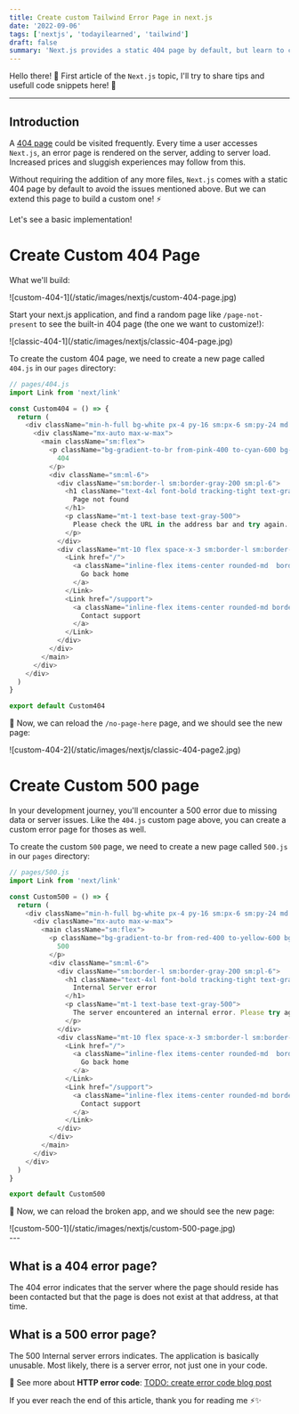 ```yaml
---
title: Create custom Tailwind Error Page in next.js
date: '2022-09-06'
tags: ['nextjs', 'todayilearned', 'tailwind']
draft: false
summary: 'Next.js provides a static 404 page by default, but learn to create beautiful Tailwind custom error page in Next.js'
---
```


Hello there! 👋
First article of the `Next.js` topic, I'll try to share tips and usefull code snippets here! 🧪

---

## Introduction

A [404 page](#what-is-a-404-error-page) could be visited frequently. Every time a user accesses `Next.js`, an error page is rendered on the server, adding to server load. Increased prices and sluggish experiences may follow from this.

Without requiring the addition of any more files, `Next.js` comes with a static 404 page by default to avoid the issues mentioned above. But we can extend this page to build a custom one! ⚡

Let's see a basic implementation!

# Create Custom 404 Page

What we'll build:

<div className="flex flex-wrap -mx-2 overflow-hidden xl:-mx-2">
  <div className="my-1 px-2 w-full overflow-hidden xl:my-1 xl:px-2 xl:w-1/2">
    ![custom-404-1](/static/images/nextjs/custom-404-page.jpg)
  </div>
</div>

Start your next.js application, and find a random page like `/page-not-present` to see the built-in 404 page (the one we want to customize!):

<div className="flex flex-wrap -mx-2 overflow-hidden xl:-mx-2">
  <div className="my-1 px-2 w-full overflow-hidden xl:my-1 xl:px-2 xl:w-1/2">
    ![classic-404-1](/static/images/nextjs/classic-404-page.jpg)
  </div>
</div>

To create the custom 404 page, we need to create a new page called `404.js` in our `pages` directory:

```js
// pages/404.js
import Link from 'next/link'

const Custom404 = () => {
  return (
    <div className="min-h-full bg-white px-4 py-16 sm:px-6 sm:py-24 md:grid md:place-items-center lg:px-8">
      <div className="mx-auto max-w-max">
        <main className="sm:flex">
          <p className="bg-gradient-to-br from-pink-400 to-cyan-600 bg-clip-text text-4xl font-bold tracking-tight text-transparent sm:text-5xl">
            404
          </p>
          <div className="sm:ml-6">
            <div className="sm:border-l sm:border-gray-200 sm:pl-6">
              <h1 className="text-4xl font-bold tracking-tight text-gray-900 sm:text-5xl">
                Page not found
              </h1>
              <p className="mt-1 text-base text-gray-500">
                Please check the URL in the address bar and try again.
              </p>
            </div>
            <div className="mt-10 flex space-x-3 sm:border-l sm:border-transparent sm:pl-6">
              <Link href="/">
                <a className="inline-flex items-center rounded-md  border-transparent  bg-gradient-to-br from-pink-400 to-cyan-600 px-4 py-2 text-sm font-medium text-white shadow-sm hover:bg-gradient-to-br hover:from-pink-600 hover:to-cyan-800 focus:outline-none focus:ring-2 focus:ring-pink-500 focus:ring-offset-2">
                  Go back home
                </a>
              </Link>
              <Link href="/support">
                <a className="inline-flex items-center rounded-md border border-transparent bg-pink-100 px-4 py-2 text-sm font-medium text-black hover:bg-pink-200 focus:outline-none focus:ring-2 focus:ring-pink-500 focus:ring-offset-2">
                  Contact support
                </a>
              </Link>
            </div>
          </div>
        </main>
      </div>
    </div>
  )
}

export default Custom404
```

🎉 Now, we can reload the `/no-page-here` page, and we should see the new page:

<div className="flex flex-wrap -mx-2 overflow-hidden xl:-mx-2">
  <div className="my-1 px-2 w-full overflow-hidden xl:my-1 xl:px-2 xl:w-1/2">
    ![custom-404-2](/static/images/nextjs/classic-404-page2.jpg)
  </div>
</div>

# Create Custom 500 page

In your development journey, you'll encounter a 500 error due to missing data or server issues.
Like the `404.js` custom page above, you can create a custom error page for thoses as well.

To create the custom `500` page, we need to create a new page called `500.js` in our `pages` directory:

```js
// pages/500.js
import Link from 'next/link'

const Custom500 = () => {
  return (
    <div className="min-h-full bg-white px-4 py-16 sm:px-6 sm:py-24 md:grid md:place-items-center lg:px-8">
      <div className="mx-auto max-w-max">
        <main className="sm:flex">
          <p className="bg-gradient-to-br from-red-400 to-yellow-600 bg-clip-text text-4xl font-bold tracking-tight text-transparent sm:text-5xl">
            500
          </p>
          <div className="sm:ml-6">
            <div className="sm:border-l sm:border-gray-200 sm:pl-6">
              <h1 className="text-4xl font-bold tracking-tight text-gray-900 sm:text-5xl">
                Internal Server error
              </h1>
              <p className="mt-1 text-base text-gray-500">
                The server encountered an internal error. Please try again later.
              </p>
            </div>
            <div className="mt-10 flex space-x-3 sm:border-l sm:border-transparent sm:pl-6">
              <Link href="/">
                <a className="inline-flex items-center rounded-md  border-transparent  bg-gradient-to-br from-red-400 to-yellow-600 px-4 py-2 text-sm font-medium text-white shadow-sm hover:bg-gradient-to-br hover:from-pink-600 hover:to-cyan-800 focus:outline-none focus:ring-2 focus:ring-pink-500 focus:ring-offset-2">
                  Go back home
                </a>
              </Link>
              <Link href="/support">
                <a className="inline-flex items-center rounded-md border border-transparent bg-pink-100 px-4 py-2 text-sm font-medium text-black hover:bg-pink-200 focus:outline-none focus:ring-2 focus:ring-pink-500 focus:ring-offset-2">
                  Contact support
                </a>
              </Link>
            </div>
          </div>
        </main>
      </div>
    </div>
  )
}

export default Custom500
```

🎉 Now, we can reload the broken app, and we should see the new page:

<div className="flex flex-wrap -mx-2 overflow-hidden xl:-mx-2">
  <div className="my-1 px-2 w-full overflow-hidden xl:my-1 xl:px-2 xl:w-1/2">
    ![custom-500-1](/static/images/nextjs/custom-500-page.jpg)
  </div>
</div>
---

## What is a 404 error page?

The 404 error indicates that the server where the page should reside has been contacted but that the page is does not exist at that address, at that time.

## What is a 500 error page?

The 500 Internal server errors indicates. The application is basically unusable. Most likely, there is a server error, not just one in your code.

🔗 See more about **HTTP error code**: [TODO: create error code blog post](url_here)

If you ever reach the end of this article, thank you for reading me ⚡✨
